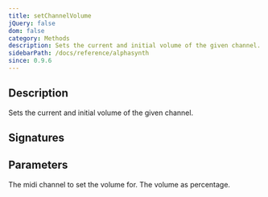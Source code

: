 ```yaml
---
title: setChannelVolume
jQuery: false
dom: false
category: Methods
description: Sets the current and initial volume of the given channel.
sidebarPath: /docs/reference/alphasynth
since: 0.9.6
---
```


<SinceBadge since="0.9.6" />


## Description
Sets the current and initial volume of the given channel. 

## Signatures

<TypeTable>
    <TypeRow type="net" name="void SetChannelVolume(int channel, double volume)">
    </TypeRow>
    <TypeRow type="js" name="function setChannelVolume(channel, volume)">
    </TypeRow>
</TypeTable>

## Parameters

<ParameterTable>
    <ParameterRow platform="all" name="channel" type="int">
        The midi channel to set the volume for. 
    </ParameterRow>
    <ParameterRow platform="all" name="Volume" type="double">
        The volume as percentage. 
    </ParameterRow>
</ParameterTable>